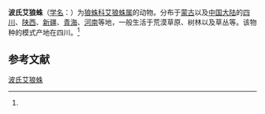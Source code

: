 {{Speciesbox
| name = 波氏艾狼蛛
| status = 
| status_system = 
| image = 
| genus = Evippa
| species = potanini
| authority = (Schenkel, 1963)<ref name='id13805'>{{cite web| url =http://www.bioinfo.cn/db05/BjdwSpecies.php?action=view&id=13805| title =波氏艾狼蛛| work =《中国动物物种编目数据库》| publisher =中国科学院微生物研究所| author =中国科学院动物研究所| accessdate =2009-04-28| deadurl =yes| archiveurl =https://web.archive.org/web/20160305021821/http://www.bioinfo.cn/db05/BjdwSpecies.php?action=view&id=13805| archivedate =2016-03-05}}</ref>
}}

'''波氏艾狼蛛'''（[[学名|学名]]：{{lang|la|''Evippa potanini''}}）为[[狼蛛科|狼蛛科]][[艾狼蛛属|艾狼蛛属]]的动物。分布于[[蒙古|蒙古]]以及[[中国大陆|中国大陆]]的[[四川|四川]]、[[陕西|陕西]]、[[新疆|新疆]]、[[青海|青海]]、[[河南|河南]]等地，一般生活于荒漠草原、树林以及草丛等。该物种的模式产地在四川。<ref name='id13805'/>

== 参考文献 ==
{{reflist}}

{{Wikispecies|Evippa potanini}}

[[Category:艾狼蛛属|波氏艾狼蛛]]


{{蜘蛛小作品}}